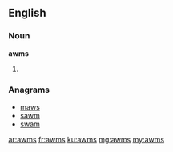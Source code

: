 ==English==

===Noun===
'''awms'''

# {{plural of|awm}}

===Anagrams===
* [[maws#English|maws]]
* [[sawm#English|sawm]]
* [[swam#English|swam]]

[[ar:awms]]
[[fr:awms]]
[[ku:awms]]
[[mg:awms]]
[[my:awms]]
